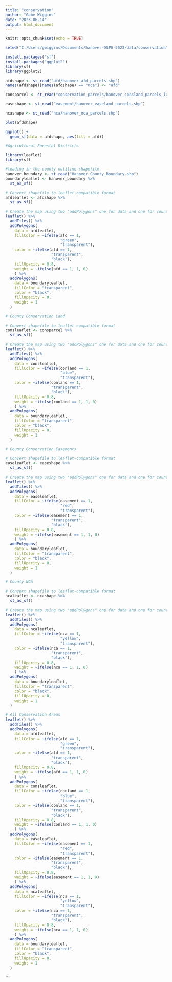 ---
title: "conservation"
author: "Gabe Wiggins"
date: "2023-06-14"
output: html_document
---

```{r setup, include=FALSE}
knitr::opts_chunk$set(echo = TRUE)

setwd("C:/Users/gwiggins/Documents/hanover-DSPG-2023/data/conservation")

install.packages("sf")
install.packages("ggplot2")
library(sf)
library(ggplot2)
```

```{r}
afdshape <- st_read("afd/hanover_afd_parcels.shp")
names(afdshape)[names(afdshape) == "nca"] <- "afd"
```

```{r}
consparcel <- st_read("conservation_parcels/hanover_consland_parcels_labels_real.shp")
```

```{r}
easeshape <- st_read("easement/hanover_easeland_parcels.shp")
```

```{r}
ncashape <- st_read("nca/hanover_nca_parcels.shp")
```

```{r}
plot(afdshape)
```

```{r}
ggplot() +
  geom_sf(data = afdshape, aes(fill = afd))
```

```{r}
#Agricultural Forestal Districts

library(leaflet)
library(sf)

#loading in the county outiline shapefile
hanover_boundary <- st_read("Hanover_County_Boundary.shp")
boundaryleaflet <- hanover_boundary %>%
  st_as_sf() 

# Convert shapefile to leaflet-compatible format
afdleaflet <- afdshape %>%
  st_as_sf() 

# Create the map using two "addPolygons" one for data and one for county shape
leaflet() %>%
  addTiles() %>%
  addPolygons(
    data = afdleaflet,
    fillColor = ~ifelse(afd == 1, 
                        "green", 
                        "transparent"),
    color = ~ifelse(afd == 1, 
                    "transparent", 
                    "black"),
    fillOpacity = 0.8,
    weight = ~ifelse(afd == 1, 1, 0)
    ) %>%
  addPolygons(
    data = boundaryleaflet,
    fillColor = "transparent",
    color = "black",
    fillOpacity = 0,
    weight = 1
  )
```

```{r}
# County Conservation Land

# Convert shapefile to leaflet-compatible format
consleaflet <- consparcel %>%
  st_as_sf() 

# Create the map using two "addPolygons" one for data and one for county shape
leaflet() %>%
  addTiles() %>%
  addPolygons(
    data = consleaflet,
    fillColor = ~ifelse(conland == 1, 
                        "blue", 
                        "transparent"),
    color = ~ifelse(conland == 1, 
                    "transparent", 
                    "black"),
    fillOpacity = 0.8,
    weight = ~ifelse(conland == 1, 1, 0)
    ) %>%
  addPolygons(
    data = boundaryleaflet,
    fillColor = "transparent",
    color = "black",
    fillOpacity = 0,
    weight = 1
  )
```

```{r}
# County Conservation Easements

# Convert shapefile to leaflet-compatible format
easeleaflet <- easeshape %>%
  st_as_sf() 

# Create the map using two "addPolygons" one for data and one for county shape
leaflet() %>%
  addTiles() %>%
  addPolygons(
    data = easeleaflet,
    fillColor = ~ifelse(easement == 1, 
                        "red", 
                        "transparent"),
    color = ~ifelse(easement == 1, 
                    "transparent", 
                    "black"),
    fillOpacity = 0.8,
    weight = ~ifelse(easement == 1, 1, 0)
    ) %>%
  addPolygons(
    data = boundaryleaflet,
    fillColor = "transparent",
    color = "black",
    fillOpacity = 0,
    weight = 1
  )
```

```{r}
# County NCA

# Convert shapefile to leaflet-compatible format
ncaleaflet <- ncashape %>%
  st_as_sf() 

# Create the map using two "addPolygons" one for data and one for county shape
leaflet() %>%
  addTiles() %>%
  addPolygons(
    data = ncaleaflet,
    fillColor = ~ifelse(nca == 1, 
                        "yellow", 
                        "transparent"),
    color = ~ifelse(nca == 1, 
                    "transparent", 
                    "black"),
    fillOpacity = 0.8,
    weight = ~ifelse(nca == 1, 1, 0)
    ) %>%
  addPolygons(
    data = boundaryleaflet,
    fillColor = "transparent",
    color = "black",
    fillOpacity = 0,
    weight = 1
  )
```
```{r}
# All Conservation Areas
leaflet() %>%
  addTiles() %>%
  addPolygons(
    data = afdleaflet,
    fillColor = ~ifelse(afd == 1, 
                        "green", 
                        "transparent"),
    color = ~ifelse(afd == 1, 
                    "transparent", 
                    "black"),
    fillOpacity = 0.8,
    weight = ~ifelse(afd == 1, 1, 0)
    ) %>%
  addPolygons(
    data = consleaflet,
    fillColor = ~ifelse(conland == 1, 
                        "blue", 
                        "transparent"),
    color = ~ifelse(conland == 1, 
                    "transparent", 
                    "black"),
    fillOpacity = 0.8,
    weight = ~ifelse(conland == 1, 1, 0)
    ) %>%
  addPolygons(
    data = easeleaflet,
    fillColor = ~ifelse(easement == 1, 
                        "red", 
                        "transparent"),
    color = ~ifelse(easement == 1, 
                    "transparent", 
                    "black"),
    fillOpacity = 0.8,
    weight = ~ifelse(easement == 1, 1, 0)
    ) %>%
  addPolygons(
    data = ncaleaflet,
    fillColor = ~ifelse(nca == 1, 
                        "yellow", 
                        "transparent"),
    color = ~ifelse(nca == 1, 
                    "transparent", 
                    "black"),
    fillOpacity = 0.8,
    weight = ~ifelse(nca == 1, 1, 0)
    ) %>%
  addPolygons(
    data = boundaryleaflet,
    fillColor = "transparent",
    color = "black",
    fillOpacity = 0,
    weight = 1
  )
```

```

